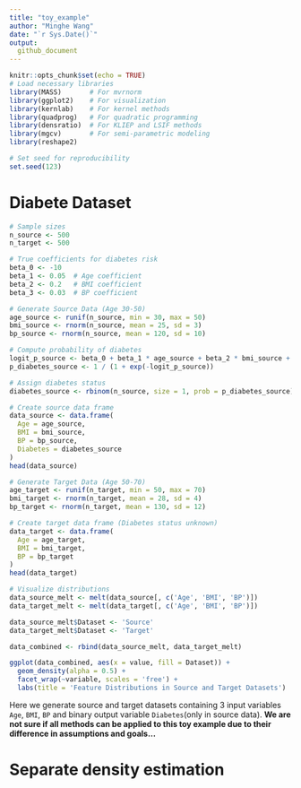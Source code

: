 ```yaml
---
title: "toy_example"
author: "Minghe Wang"
date: "`r Sys.Date()`"
output: 
  github_document
---
```


```r
knitr::opts_chunk$set(echo = TRUE)
# Load necessary libraries
library(MASS)       # For mvrnorm
library(ggplot2)    # For visualization
library(kernlab)    # For kernel methods
library(quadprog)   # For quadratic programming
library(densratio)  # For KLIEP and LSIF methods
library(mgcv)       # For semi-parametric modeling
library(reshape2)

# Set seed for reproducibility
set.seed(123)
```

# Diabete Dataset

```r

# Sample sizes
n_source <- 500
n_target <- 500

# True coefficients for diabetes risk
beta_0 <- -10
beta_1 <- 0.05  # Age coefficient
beta_2 <- 0.2   # BMI coefficient
beta_3 <- 0.03  # BP coefficient

# Generate Source Data (Age 30-50)
age_source <- runif(n_source, min = 30, max = 50)
bmi_source <- rnorm(n_source, mean = 25, sd = 3)
bp_source <- rnorm(n_source, mean = 120, sd = 10)

# Compute probability of diabetes
logit_p_source <- beta_0 + beta_1 * age_source + beta_2 * bmi_source + beta_3 * bp_source
p_diabetes_source <- 1 / (1 + exp(-logit_p_source))

# Assign diabetes status
diabetes_source <- rbinom(n_source, size = 1, prob = p_diabetes_source)

# Create source data frame
data_source <- data.frame(
  Age = age_source,
  BMI = bmi_source,
  BP = bp_source,
  Diabetes = diabetes_source
)
head(data_source)

# Generate Target Data (Age 50-70)
age_target <- runif(n_target, min = 50, max = 70)
bmi_target <- rnorm(n_target, mean = 28, sd = 4)
bp_target <- rnorm(n_target, mean = 130, sd = 12)

# Create target data frame (Diabetes status unknown)
data_target <- data.frame(
  Age = age_target,
  BMI = bmi_target,
  BP = bp_target
)
head(data_target)

# Visualize distributions
data_source_melt <- melt(data_source[, c('Age', 'BMI', 'BP')])
data_target_melt <- melt(data_target[, c('Age', 'BMI', 'BP')])

data_source_melt$Dataset <- 'Source'
data_target_melt$Dataset <- 'Target'

data_combined <- rbind(data_source_melt, data_target_melt)

ggplot(data_combined, aes(x = value, fill = Dataset)) +
  geom_density(alpha = 0.5) +
  facet_wrap(~variable, scales = 'free') +
  labs(title = 'Feature Distributions in Source and Target Datasets')

```

Here we generate source and target datasets containing 3 input variables `Age`, `BMI`, `BP` and binary output variable `Diabetes`(only in source data). __We are not sure if all methods can be applied to this toy example due to their difference in assumptions and goals...__

# Separate density estimation

